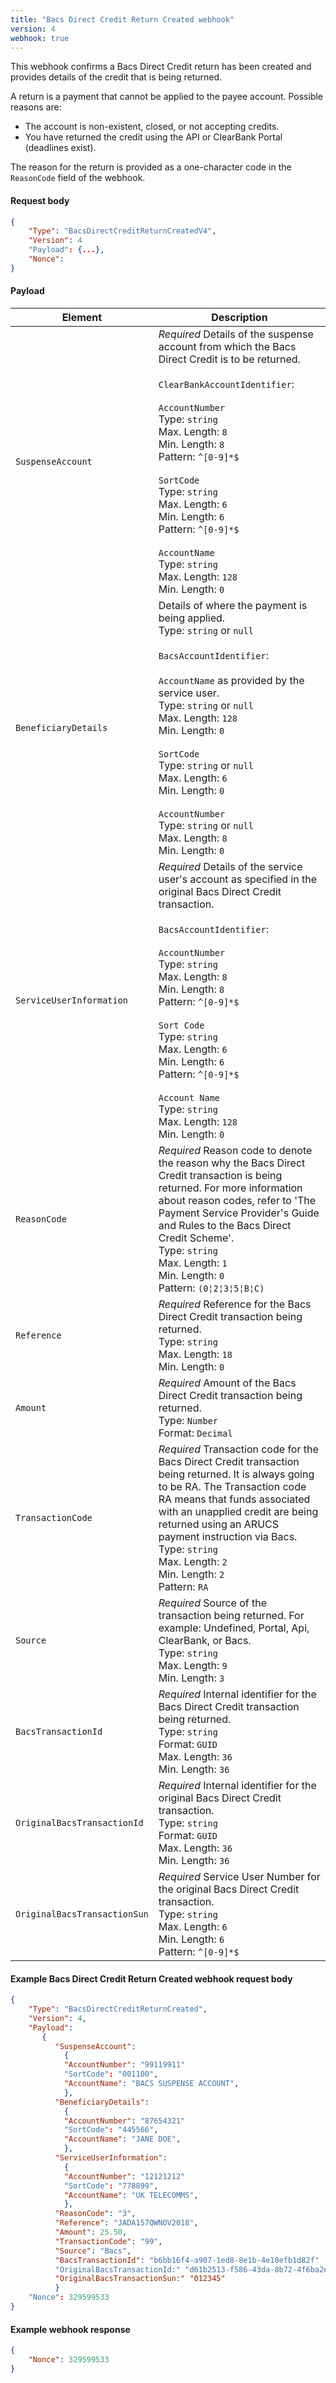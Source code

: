 ```yaml
---
title: "Bacs Direct Credit Return Created webhook"
version: 4
webhook: true
---
```


This webhook confirms a Bacs Direct Credit return has been created and provides details of the credit that is being returned.

A return is a payment that cannot be applied to the payee account.
Possible reasons are:
-   The account is non-existent, closed, or not accepting credits.
-   You have returned the credit using the API or ClearBank Portal (deadlines exist).

The reason for the return is provided as a one-character code in the
`ReasonCode` field of the webhook.


#### Request body

```json
{
    "Type": "BacsDirectCreditReturnCreatedV4",
    "Version": 4
    "Payload": {...},
    "Nonce":
}
```

#### Payload
| Element                       | Description                                                                                                                                                                                                                                                                                                                                                                                                                                                                                                                                                                                                                                                                                                                                                                                                                             |
|-------------------------------|-----------------------------------------------------------------------------------------------------------------------------------------------------------------------------------------------------------------------------------------------------------------------------------------------------------------------------------------------------------------------------------------------------------------------------------------------------------------------------------------------------------------------------------------------------------------------------------------------------------------------------------------------------------------------------------------------------------------------------------------------------------------------------------------------------------------------------------------|
| `SuspenseAccount`             |*Required* Details of the suspense account from which the Bacs Direct Credit is to be returned.<br /><br />`ClearBankAccountIdentifier`: <br /> <br />`AccountNumber`<br />Type: `string` <br />Max. Length: `8`<br/>Min. Length: `8`<br />Pattern:  `^[0-9]*$` <br /><br />`SortCode`<br />Type: `string` <br />Max. Length: `6`<br />Min. Length: `6`<br />Pattern: `^[0-9]*$`<br /><br />`AccountName`<br />Type: `string` <br />Max. Length: `128`<br />Min. Length: `0`|
| `BeneficiaryDetails`          |Details of where the payment is being applied.<br />Type: `string` or `null`<br /><br />`BacsAccountIdentifier`:<br /><br />`AccountName` as provided by the service user.<br />        Type: `string` or `null`<br />        Max. Length: `128`<br />        Min. Length: `0`<br /><br />`SortCode`<br />        Type: `string` or `null`<br />        Max. Length: `6`<br />        Min. Length: `0`<br /> <br /> `AccountNumber`<br />        Type: `string` or `null`<br />        Max. Length: `8`<br />        Min. Length: `0` |
| `ServiceUserInformation`      |*Required* Details of the service user's account as specified in the original Bacs Direct Credit transaction.<br /><br /> `BacsAccountIdentifier`:<br /><br />`AccountNumber`<br />        Type: `string` <br />        Max. Length: `8`<br />        Min. Length: `8`<br />        Pattern: `^[0-9]*$`<br /><br />`Sort Code`<br />        Type: `string`<br />        Max. Length: `6`<br />        Min. Length: `6`<br />        Pattern: `^[0-9]*$`<br /><br />`Account Name`<br />        Type: `string`<br />        Max. Length: `128`<br />        Min. Length: `0` |
| `ReasonCode`                  |*Required* Reason code to denote the reason why the Bacs Direct Credit transaction is being returned. For more information about reason codes, refer to 'The Payment Service Provider's Guide and Rules to the Bacs Direct Credit Scheme'.<br/>Type: `string` <br/>Max. Length: `1`<br/>Min. Length: `0`<br />        Pattern: `(0¦2¦3¦5¦B¦C)` |
| `Reference`                   |*Required*  Reference for the Bacs Direct Credit transaction being returned. <br />Type: `string`<br/>Max. Length: `18`	<br/>Min. Length: `0`|
| `Amount`                      |*Required*  Amount of the Bacs Direct Credit transaction being returned.<br /> Type: `Number`<br/>Format: `Decimal` |
| `TransactionCode`             |*Required*  Transaction code for the Bacs Direct Credit transaction being returned. It is always going to be RA. The Transaction code RA means that funds associated with an unapplied credit are being returned using an ARUCS payment instruction via Bacs.<br /> Type: `string`<br/>Max. Length: `2`<br/>Min. Length: `2`<br /> Pattern: `RA` |
| `Source`                      |*Required*  Source of the transaction being returned. For example: Undefined, Portal, Api, ClearBank, or Bacs.<br />Type: `string`<br/>Max. Length: `9`<br/>Min. Length: `3`|
| `BacsTransactionId`           |*Required*  Internal identifier for the Bacs Direct Credit transaction being returned.<br />Type: `string`<br />Format: `GUID`<br/>Max. Length: `36`<br/>Min. Length: `36`|
| `OriginalBacsTransactionId`   |*Required*  Internal identifier for the original Bacs Direct Credit transaction.<br />Type: `string`<br />Format: `GUID`<br/>Max. Length: `36`<br/>Min. Length: `36` |
| `OriginalBacsTransactionSun`  |*Required*  Service User Number for the original Bacs Direct Credit transaction.<br /> Type: `string`<br />  Max. Length: `6`<br />    Min. Length: `6`<br />    Pattern: `^[0-9]*$` |

#### Example Bacs Direct Credit Return Created webhook request body

```json
{
    "Type": "BacsDirectCreditReturnCreated",
    "Version": 4,
    "Payload":
       {
          "SuspenseAccount":
            {
            "AccountNumber": "99119911"
            "SortCode": "001100",
            "AccountName": "BACS SUSPENSE ACCOUNT",
            },
          "BeneficiaryDetails":
            {
            "AccountNumber": "87654321"
            "SortCode": "445566",
            "AccountName": "JANE DOE",
            },
          "ServiceUserInformation":
            {
            "AccountNumber": "12121212"
            "SortCode": "778899",
            "AccountName": "UK TELECOMMS",
            },
          "ReasonCode": "3",
          "Reference": "JADA157QWNOV2018",
          "Amount": 25.50,
          "TransactionCode": "99",
          "Source": "Bacs",
          "BacsTransactionId": "b6bb16f4-a907-1ed8-8e1b-4e18efb1d82f"
          "OriginalBacsTransactionId:" "d61b2513-f586-43da-8b72-4f6ba2e28fea",
          "OriginalBacsTransactionSun:" "012345"
          }
    "Nonce": 329599533
}
```
#### Example webhook response

```json
{
    "Nonce": 329599533
}
```
